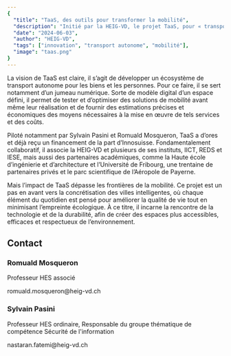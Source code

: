 ```yaml
---
{
  "title": "TaaS, des outils pour transformer la mobilité",
  "description": "Initié par la HEIG-VD, le projet TaaS, pour « transport as a service », ambitionne de transformer les espaces publics en modèles de mobilité durable. Comment ? En offrant de meilleurs outils de développement, grâce à la création de jumeaux numériques et à l’intégration de technologies autonomes.",
  "date": "2024-06-03",
  "author": "HEIG-VD",
  "tags": ["innovation", "transport autonome", "mobilité"],
  "image": "taas.png"
}
---
```



La vision de TaaS est claire, il s’agit de développer un écosystème de transport autonome pour les biens et les personnes. Pour ce faire, il se sert notamment d’un jumeau numérique. Sorte de modèle digital d’un espace défini, il permet de tester et d’optimiser des solutions de mobilité avant même leur réalisation et de fournir des estimations précises et économiques des moyens nécessaires à la mise en œuvre de tels services et des coûts.

Piloté notamment par Sylvain Pasini et Romuald Mosqueron, TaaS a d’ores et déjà reçu un financement de la part d’Innosuisse. Fondamentalement collaboratif, il associe la HEIG-VD et plusieurs de ses instituts, IICT, REDS et IESE, mais aussi des partenaires académiques, comme la Haute école d’ingénierie et d’architecture et l’Université de Fribourg, une trentaine de partenaires privés et le parc scientifique de l’Aéropole de Payerne.

Mais l’impact de TaaS dépasse les frontières de la mobilité. Ce projet est un pas en avant vers la concrétisation des villes intelligentes, où chaque élément du quotidien est pensé pour améliorer la qualité de vie tout en minimisant l’empreinte écologique. À ce titre, il incarne la rencontre de la technologie et de la durabilité, afin de créer des espaces plus accessibles, efficaces et respectueux de l’environnement.

## Contact

<Card className="bt-4 bg-white">
  <h3 className="text-lg font-bold mb-4">Romuald Mosqueron</h3>
  <p>Professeur HES associé</p>
  <p>romuald.mosqueron@heig-vd.ch</p>
  <h3 className="text-lg font-bold mb-4">Sylvain Pasini</h3>
  <p>Professeur HES ordinaire, Responsable du groupe thématique de compétence Sécurité de l'information</p>
  <p>nastaran.fatemi@heig-vd.ch</p>
</Card> 